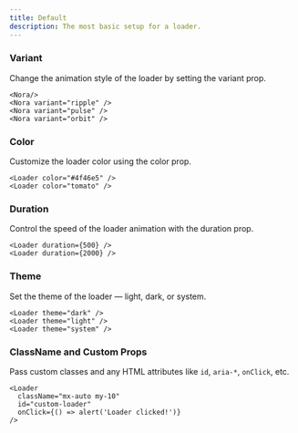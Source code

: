 ```yaml
---
title: Default
description: The most basic setup for a loader.
---
```


### Variant
Change the animation style of the loader by setting the variant prop.

```tsx
<Nora/>
<Nora variant="ripple" />
<Nora variant="pulse" />
<Nora variant="orbit" />
```

### Color
Customize the loader color using the color prop.
```tsx
<Loader color="#4f46e5" />
<Loader color="tomato" />
```

### Duration
Control the speed of the loader animation with the duration prop.
```tsx
<Loader duration={500} />
<Loader duration={2000} />
```

### Theme
Set the theme of the loader — light, dark, or system.
```tsx
<Loader theme="dark" />
<Loader theme="light" />
<Loader theme="system" />
```

### ClassName and Custom Props

Pass custom classes and any HTML attributes like `id`, `aria-*`, `onClick`, etc.

```tsx
<Loader 
  className="mx-auto my-10" 
  id="custom-loader" 
  onClick={() => alert('Loader clicked!')}
/>